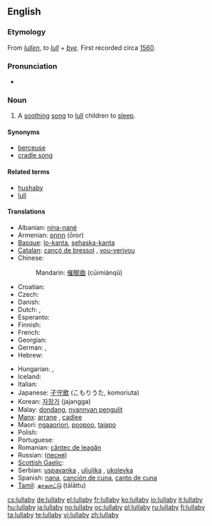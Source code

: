 ==English==
{{wikipedia}}

===Etymology===
From {{etyl|enm}} ''[[lullen]]'', ''to [[lull]]'' + ''[[bye]]''. First recorded circa [[w:1560|1560]].

===Pronunciation===
* {{audio|en-us-lullabye.ogg|Audio (US)}}

===Noun===
{{en-noun|lullab|ies}}

# A [[soothing]] [[song]] to [[lull]] children to [[sleep]].

====Synonyms====
* [[berceuse]]
* [[cradle song]]

====Related terms====
* [[hushaby]]
* [[lull]]

====Translations====
{{trans-top|a soothing song to lull children to sleep}}
* Albanian: [[nina-nanë]]
* Armenian: [[օրոր]] (ōror)
* [[Basque]]: [[lo-kanta]], [[sehaska-kanta]]
* [[Catalan]]: [[cançó de bressol]] {{f}}, [[vou-verivou]] {{m}}
* Chinese:
*: Mandarin: [[催眠曲]] (cūimiánqǔ)
* Croatian: {{t-|hr|uspavanka}}
* Czech: {{t-|cs|ukolébavka|f}}
* Danish: {{t|da|godnatsang}}
* Dutch: {{t|nl|slaapliedje|n}}, {{t|nl|wiegeliedje|n}}
* Esperanto: {{t-|eo|lulkanto|xs=Esperanto}}
* Finnish: {{t-|fi|tuutulaulu}}
* French: {{t+|fr|berceuse|f}}
* Georgian: {{t|ka|იავნანა|tr=iavnana|xs=Georgian}}
* German: {{t|de|Schlaflied|n}}, {{t+|de|Wiegenlied|n}}
* Hebrew: {{t-|he|שיר ערש|m|tr=shir eres|sc=Hebr}}
{{trans-mid}}
* Hungarian: {{t+|hu|altatódal}}, {{t-|hu|bölcsődal}}
* Iceland: {{t+|is|vögguvísa|f}}
* Italian: {{t+|it|ninna nanna|f}}
* Japanese: [[子守歌]] (こもりうた, komoriuta)
* Korean: [[자장가]] (jajangga)
* Malay: [[dondang]], [[nyannyan pengulit]]
* [[Manx]]: [[arrane]] {{m}}, [[cadlee]]
* Maori: [[ngaaoriori]], [[poopoo]], [[taiapo]]
* Polish: {{t+|pl|kołysanka|f}}
* Portuguese: {{t|pt|canção de ninar|f}}
* Romanian: [[cântec de leagăn]] {{n}}
* Russian: {{t|ru|колыбельная|sc=Cyrl}} ([[песня]]) {{f}}
* [[Scottish Gaelic]]: {{t-|gd|òran tàlaidh|m|xs=Scottish Gaelic}}
* Serbian: [[uspavanka]] {{f}}, [[uljuljka]] {{f}}, [[ukolevka]]
* Spanish: [[nana]], [[canción de cuna]], [[canto de cuna]] {{f}}
* [[Tamil]]: [[தாலாட்டு]] (tālāttu)
{{trans-bottom}}

[[cs:lullaby]]
[[de:lullaby]]
[[el:lullaby]]
[[fr:lullaby]]
[[ko:lullaby]]
[[io:lullaby]]
[[it:lullaby]]
[[hu:lullaby]]
[[ja:lullaby]]
[[no:lullaby]]
[[oc:lullaby]]
[[pl:lullaby]]
[[ru:lullaby]]
[[fi:lullaby]]
[[ta:lullaby]]
[[te:lullaby]]
[[vi:lullaby]]
[[zh:lullaby]]